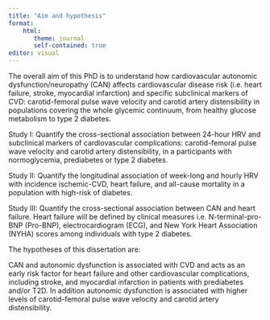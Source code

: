 ```yaml
---
title: "Aim and hypothesis"
format: 
    html:
       theme: journal
       self-contained: true
editor: visual
---
```


The overall aim of this PhD is to understand how cardiovascular autonomic dysfunction/neuropathy (CAN) affects cardiovascular disease risk (i.e. heart failure, stroke, myocardial infarction) and specific subclinical markers of CVD: carotid-femoral pulse wave velocity and carotid artery distensibility in populations covering the whole glycemic continuum, from healthy glucose metabolism to type 2 diabetes. 

Study I: Quantify the cross-sectional association between 24-hour HRV and subclinical markers of cardiovascular complications: carotid-femoral pulse wave velocity and carotid artery distensibility, in a participants with normoglycemia, prediabetes or type 2 diabetes.

Study II: Quantify the longitudinal association of week-long and hourly HRV with incidence ischemic-CVD, heart failure, and all-cause mortality in a population with high-risk of diabetes.

Study III: Quantify the cross-sectional association between CAN and heart failure. Heart failure will be defined by clinical measures i.e. N-terminal-pro-BNP (Pro-BNP), electrocardiogram (ECG), and New York Heart Association (NYHA) scores among individuals with type 2 diabetes.

The hypotheses of this dissertation are:

CAN and autonomic dysfunction is associated with CVD and acts as an early risk factor for heart failure and other cardiovascular complications, including stroke, and myocardial infarction in patients with prediabetes and/or T2D. In addition autonomic dysfunction is associated with higher levels of carotid-femoral pulse wave velocity and carotid artery distensibility.
